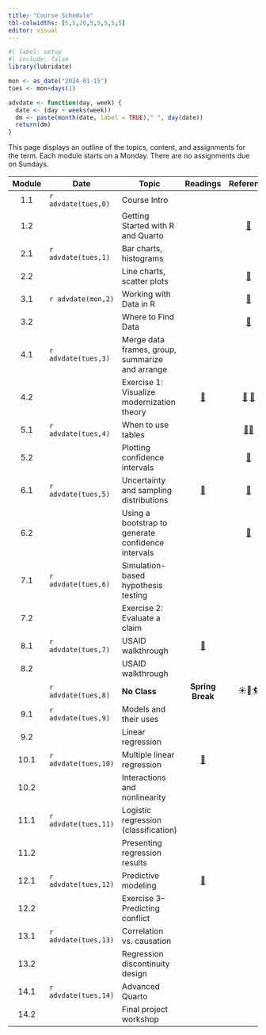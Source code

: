 ```yaml
---
title: "Course Schedule"
tbl-colwidths: [5,5,20,5,5,5,5,5]
editor: visual
---
```


```r
#| label: setup
#| include: false
library(lubridate)

mon <- as_date("2024-01-15")
tues <- mon+days(1)

advdate <- function(day, week) {
  date <- (day + weeks(week))
  dm <- paste(month(date, label = TRUE)," ", day(date))
  return(dm)  
}
```

This page displays an outline of the topics, content, and assignments for the term. Each module starts on a Monday. There are no assignments due on Sundays.

::: column-screen-inset-right
| Module | Date                 | Topic                                              |                                      Readings                                       |                                                                  Reference                                                                  |                     Slides                     | Videos |                                    Assignments                                     |
|:-------:|---------|---------|:-------:|:-----------:|:-------:|:-------:|:-------:|
|  1.1   | `r advdate(tues,0)`  | Course Intro                                       |                                                                                     |                                                                                                                                             | [🖥️](slides/week-1.1.qmd "Module 1.2 slides")  |   🖥️   |                                         📘                                         |
|  1.2   |                      | Getting Started with R and Quarto                  |                                                                                     |                        [📖](https://www.tidyverse.org/blog/2017/12/workflow-vs-script/ "project-oriented workflow")                         | [🖥️](slides/week-1.2.qmd "Module 1.2 slides")  | 🖥️ 🖥️  |                                                                                    |
|  2.1   | `r advdate(tues,1)`  | Bar charts, histograms                             |                                                                                     |                                                                                                                                             | [🖥️](slides/week-2.1.qmd "Module 2.1 slides")  |   🖥️   |                                         📘                                         |
|  2.2   |                      | Line charts, scatter plots                         |                                                                                     |                                          [📖](https://happygitwithr.com/ "Chaps 4, 6, 7, 9 & 12")                                           |           [🖥️](slides/week-2.2.qmd)            |   🖥️   |                                                                                    |
|  3.1   | `r advdate(mon,2)`   | Working with Data in R                             |                                                                                     |                                 [📖](https://r4ds.hadley.nz/data-import.html#introduction "r4ds 8.1 & 8.2")                                 | [🖥️](slides/week-3.1.html "Module 3.1 slides") | 🖥️ 🖥️  |                                         📘                                         |
|  3.2   |                      | Where to Find Data                                 |                                                                                     |                                        [📖](https://r4ds.hadley.nz/data-tidy.html "r4ds 6.1 & 6.3")                                         | [🖥️](slides/week-3.2.html "Module 3.2 slides") | 🖥️ 🖥️  |                                                                                    |
|  4.1   | `r advdate(tues,3)`  | Merge data frames, group, summarize and arrange    |                                                                                     |                                                                                                                                             |           [🖥️](slides/week-4.1.qmd)            | 🖥️ 🖥️  |                                         📘                                         |
|  4.2   |                      | Exercise 1: Visualize modernization theory         |    [📖](https://link.springer.com/article/10.1057/palgrave.ap.5500151 "Norris")     | [📖](https://r4ds.hadley.nz/joins.html#sec-mutating-joins "r4ds, 20.3") [📖](https://r4ds.hadley.nz/data-transform.html#groups "r4ds, 4.5") |                       🖥️                       |   🖥️   |                  [🧮](/assignments/homework-1.html "Homework 1")                   |
|  5.1   | `r advdate(tues,4)`  | When to use tables                                 |                                                                                     |        [📖](https://r4ds.hadley.nz/data-visualize.html "r4ds, 2")[📖](https://r4ds.hadley.nz/communication.html#labels "r4ds, 12.2")        |                       🖥️                       |        |                                         📘                                         |
|  5.2   |                      | Plotting confidence intervals                      |                                                                                     |                                         [📖](https://r4ds.hadley.nz/layers.html "r4ds, 10.1-10.4")                                          |                       🖥️                       |        |                                                                                    |
|  6.1   | `r advdate(tues,5)`  | Uncertainty and sampling distributions             |     [📖](https://www-jstor-org.proxygw.wrlc.org/stable/1951731?seq=8 "Lipset")      |                                     [📖](https://r4ds.hadley.nz/communication.html#scales "r4ds, 12.4")                                     |                       🖥️                       |   🖥️   |                                         📘                                         |
|  6.2   |                      | Using a bootstrap to generate confidence intervals |                                                                                     |                               [📖](https://r4ds.hadley.nz/communication.html#annotations "r4ds, 12.3 & 12.5")                               |                       🖥️                       |   🖥️   |                                                                                    |
|  7.1   | `r advdate(tues,6)`  | Simulation-based hypothesis testing                |                                                                                     |                                                                                                                                             |                       🖥️                       |   🖥️   |                                         📘                                         |
|  7.2   |                      | Exercise 2: Evaluate a claim                       |                                                                                     |                                                                                                                                             |                       🖥️                       |   🖥️   |                                                                                    |
|  8.1   | `r advdate(tues,7)`  | USAID walkthrough                                  | [📖](https://www-jstor-org.proxygw.wrlc.org/stable/j.ctt7s3wz.10 "Ross, Chapter 3") |                                                                                                                                             |                       🖥️                       |   🖥️   |                                         📘                                         |
|  8.2   |                      | USAID walkthrough                                  |                                                                                     |                                                                                                                                             |                                                |   🖥️   |              [🧮](/assignments/homework-2.html "Coding assignment 2")              |
|        | `r advdate(tues,8)`  | **No Class**                                       |                                  **Spring Break**                                   |                                                                   ☀️🌴🏄                                                                    |                                                |        |                                                                                    |
|  9.1   | `r advdate(tues,9)`  | Models and their uses                              |                                                                                     |                                                                                                                                             |                       🖥️                       |   🖥️   |                                         📘                                         |
|  9.2   |                      | Linear regression                                  |                                                                                     |                                                                                                                                             |                       🖥️                       |   🖥️   |                                                                                    |
|  10.1  | `r advdate(tues,10)` | Multiple linear regression                         |            [📖](https://www.jstor.org/stable/3118222 "Fearon & Laitin")             |                                                                                                                                             |                       🖥️                       |   🖥️   |                                         📘                                         |
|  10.2  |                      | Interactions and nonlinearity                      |                                                                                     |                                                                                                                                             |                                                |   🖥️   |                                                                                    |
|  11.1  | `r advdate(tues,11)` | Logistic regression (classification)               |                                                                                     |                                                                                                                                             |                       🖥️                       |   🖥️   | [📘](https://blackboard.gwu.edu/ultra/courses/_387298_1/outline "Module 5.1 quiz") |
|  11.2  |                      | Presenting regression results                      |                                                                                     |                                                                                                                                             |                                                |   🖥️   |                                                                                    |
|  12.1  | `r advdate(tues,12)` | Predictive modeling                                |       [📖](https://muse-jhu-edu.proxygw.wrlc.org/article/225602 "Huntington")       |                                                                                                                                             |                       🖥️                       |   🖥️   |                                         📘                                         |
|  12.2  |                      | Exercise 3--Predicting conflict                    |                                                                                     |                                                                                                                                             |                                                |        |              [🧮](/assignments/homework-3.html "Coding assignment 3")              |
|  13.1  | `r advdate(tues,13)` | Correlation vs. causation                          |                                                                                     |                                                                                                                                             |                                                |        |                                                                                    |
|  13.2  |                      | Regression discontinuity design                    |                                                                                     |                                                                                                                                             |                                                |        |                                                                                    |
|  14.1  | `r advdate(tues,14)` | Advanced Quarto                                    |                                                                                     |                                                                                                                                             |                                                |   🖥️   |                                                                                    |
|  14.2  |                      | Final project workshop                             |                                                                                     |                                                                                                                                             |                                                |   🖥️   |          [✍️](/project/project-assignment-3.html "Project assignment 3")           |
:::

